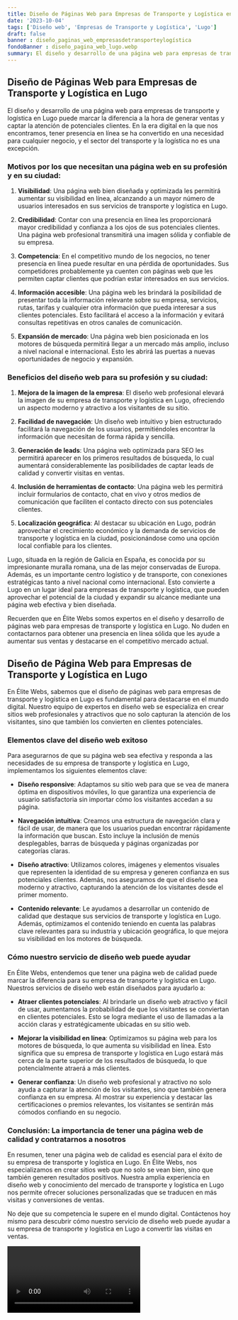 ```yaml
---
title: Diseño de Páginas Web para Empresas de Transporte y Logística en Lugo
date: '2023-10-04'
tags: ['Diseño web', 'Empresas de Transporte y Logística', 'Lugo']
draft: false
banner : diseño_paginas_web_empresasdetransporteylogística
fondoBanner : diseño_pagina_web_lugo.webp
summary: El diseño y desarrollo de una página web para empresas de transporte y logística en Lugo puede marcar la diferencia a la hora de generar ventas y captar la atención de potenciales clientes. En la era digital en la que nos encontramos, tener presencia en línea se ha convertido en una necesidad para cualquier negocio, y el sector del transporte y la logística no es una excepción.
---
```


## Diseño de Páginas Web para Empresas de Transporte y Logística en Lugo

El diseño y desarrollo de una página web para empresas de transporte y logística en Lugo puede marcar la diferencia a la hora de generar ventas y captar la atención de potenciales clientes. En la era digital en la que nos encontramos, tener presencia en línea se ha convertido en una necesidad para cualquier negocio, y el sector del transporte y la logística no es una excepción.

### Motivos por los que necesitan una página web en su profesión y en su ciudad:

1. **Visibilidad**: Una página web bien diseñada y optimizada les permitirá aumentar su visibilidad en línea, alcanzando a un mayor número de usuarios interesados en sus servicios de transporte y logística en Lugo.

2. **Credibilidad**: Contar con una presencia en línea les proporcionará mayor credibilidad y confianza a los ojos de sus potenciales clientes. Una página web profesional transmitirá una imagen sólida y confiable de su empresa.

3. **Competencia**: En el competitivo mundo de los negocios, no tener presencia en línea puede resultar en una pérdida de oportunidades. Sus competidores probablemente ya cuenten con páginas web que les permiten captar clientes que podrían estar interesados en sus servicios.

4. **Información accesible**: Una página web les brindará la posibilidad de presentar toda la información relevante sobre su empresa, servicios, rutas, tarifas y cualquier otra información que pueda interesar a sus clientes potenciales. Esto facilitará el acceso a la información y evitará consultas repetitivas en otros canales de comunicación.

5. **Expansión de mercado**: Una página web bien posicionada en los motores de búsqueda permitirá llegar a un mercado más amplio, incluso a nivel nacional e internacional. Esto les abrirá las puertas a nuevas oportunidades de negocio y expansión.

### Beneficios del diseño web para su profesión y su ciudad:

1. **Mejora de la imagen de la empresa**: El diseño web profesional elevará la imagen de su empresa de transporte y logística en Lugo, ofreciendo un aspecto moderno y atractivo a los visitantes de su sitio.

2. **Facilidad de navegación**: Un diseño web intuitivo y bien estructurado facilitará la navegación de los usuarios, permitiéndoles encontrar la información que necesitan de forma rápida y sencilla.

3. **Generación de leads**: Una página web optimizada para SEO les permitirá aparecer en los primeros resultados de búsqueda, lo cual aumentará considerablemente las posibilidades de captar leads de calidad y convertir visitas en ventas.

4. **Inclusión de herramientas de contacto**: Una página web les permitirá incluir formularios de contacto, chat en vivo y otros medios de comunicación que faciliten el contacto directo con sus potenciales clientes.

5. **Localización geográfica**: Al destacar su ubicación en Lugo, podrán aprovechar el crecimiento económico y la demanda de servicios de transporte y logística en la ciudad, posicionándose como una opción local confiable para los clientes.

Lugo, situada en la región de Galicia en España, es conocida por su impresionante muralla romana, una de las mejor conservadas de Europa. Además, es un importante centro logístico y de transporte, con conexiones estratégicas tanto a nivel nacional como internacional. Esto convierte a Lugo en un lugar ideal para empresas de transporte y logística, que pueden aprovechar el potencial de la ciudad y expandir su alcance mediante una página web efectiva y bien diseñada.

Recuerden que en Élite Webs somos expertos en el diseño y desarrollo de páginas web para empresas de transporte y logística en Lugo. No duden en contactarnos para obtener una presencia en línea sólida que les ayude a aumentar sus ventas y destacarse en el competitivo mercado actual.

<GifSeo />

<Cta />

## Diseño de Página Web para Empresas de Transporte y Logística en Lugo

En Élite Webs, sabemos que el diseño de páginas web para empresas de transporte y logística en Lugo es fundamental para destacarse en el mundo digital. Nuestro equipo de expertos en diseño web se especializa en crear sitios web profesionales y atractivos que no solo capturan la atención de los visitantes, sino que también los convierten en clientes potenciales.

### Elementos clave del diseño web exitoso

Para asegurarnos de que su página web sea efectiva y responda a las necesidades de su empresa de transporte y logística en Lugo, implementamos los siguientes elementos clave:

- **Diseño responsive**: Adaptamos su sitio web para que se vea de manera óptima en dispositivos móviles, lo que garantiza una experiencia de usuario satisfactoria sin importar cómo los visitantes accedan a su página.

- **Navegación intuitiva**: Creamos una estructura de navegación clara y fácil de usar, de manera que los usuarios puedan encontrar rápidamente la información que buscan. Esto incluye la inclusión de menús desplegables, barras de búsqueda y páginas organizadas por categorías claras.

- **Diseño atractivo**: Utilizamos colores, imágenes y elementos visuales que representen la identidad de su empresa y generen confianza en sus potenciales clientes. Además, nos aseguramos de que el diseño sea moderno y atractivo, capturando la atención de los visitantes desde el primer momento.

- **Contenido relevante**: Le ayudamos a desarrollar un contenido de calidad que destaque sus servicios de transporte y logística en Lugo. Además, optimizamos el contenido teniendo en cuenta las palabras clave relevantes para su industria y ubicación geográfica, lo que mejora su visibilidad en los motores de búsqueda.

### Cómo nuestro servicio de diseño web puede ayudar

En Élite Webs, entendemos que tener una página web de calidad puede marcar la diferencia para su empresa de transporte y logística en Lugo. Nuestros servicios de diseño web están diseñados para ayudarlo a:

- **Atraer clientes potenciales**: Al brindarle un diseño web atractivo y fácil de usar, aumentamos la probabilidad de que los visitantes se conviertan en clientes potenciales. Esto se logra mediante el uso de llamadas a la acción claras y estratégicamente ubicadas en su sitio web.

- **Mejorar la visibilidad en línea**: Optimizamos su página web para los motores de búsqueda, lo que aumenta su visibilidad en línea. Esto significa que su empresa de transporte y logística en Lugo estará más cerca de la parte superior de los resultados de búsqueda, lo que potencialmente atraerá a más clientes.

- **Generar confianza**: Un diseño web profesional y atractivo no solo ayuda a capturar la atención de los visitantes, sino que también genera confianza en su empresa. Al mostrar su experiencia y destacar las certificaciones o premios relevantes, los visitantes se sentirán más cómodos confiando en su negocio.

### Conclusión: La importancia de tener una página web de calidad y contratarnos a nosotros

En resumen, tener una página web de calidad es esencial para el éxito de su empresa de transporte y logística en Lugo. En Élite Webs, nos especializamos en crear sitios web que no solo se vean bien, sino que también generen resultados positivos. Nuestra amplia experiencia en diseño web y conocimiento del mercado de transporte y logística en Lugo nos permite ofrecer soluciones personalizadas que se traducen en más visitas y conversiones de ventas.

No deje que su competencia le supere en el mundo digital. Contáctenos hoy mismo para descubrir cómo nuestro servicio de diseño web puede ayudar a su empresa de transporte y logística en Lugo a convertir las visitas en ventas.

<Video />

<CtaBot job='Empresas de Transporte y Logística' city='Lugo'/>

<Gmaps query='Lugo+españa+maps' />